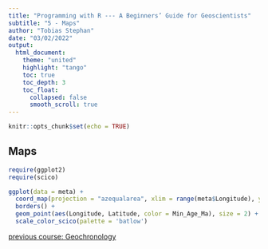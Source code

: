 ```yaml
---
title: "Programming with R --- A Beginners’ Guide for Geoscientists"
subtitle: "5 - Maps"
author: "Tobias Stephan"
date: "03/02/2022"
output: 
  html_document:
    theme: "united"
    highlight: "tango"
    toc: true
    toc_depth: 3
    toc_float: 
      collapsed: false
      smooth_scroll: true
---
```


```r
knitr::opts_chunk$set(echo = TRUE)
```


## Maps

```r
require(ggplot2)
require(scico)

ggplot(data = meta) +
  coord_map(projection = "azequalarea", xlim = range(meta$Longitude), ylim = range(meta$Latitude)) +
  borders() +
  geom_point(aes(Longitude, Latitude, color = Min_Age_Ma), size = 2) + 
  scale_color_scico(palette = 'batlow')
```


[previous course: Geochronology](R_turorial_4.html)
